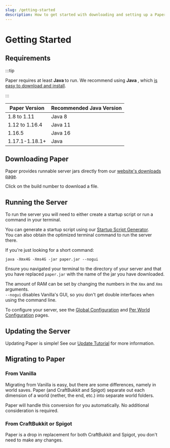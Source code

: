 ```yaml
---
slug: /getting-started
description: How to get started with downloading and setting up a Paper server.
---
```


# Getting Started

## Requirements

:::tip

Paper requires at least **Java <Property name="PAPER_JAVA_MIN" />** to run. We recommend using
**Java <Property name="PAPER_JAVA_RECOMMENDED" />**, which [is easy to download and install](/misc/java-install).

:::

| Paper Version  | Recommended Java Version                        |
|----------------|-------------------------------------------------|
| 1.8 to 1.11    | Java 8                                          |
| 1.12 to 1.16.4 | Java 11                                         |
| 1.16.5         | Java 16                                         |
| 1.17.1-1.18.1+ | Java <Property name="PAPER_JAVA_RECOMMENDED" /> |

## Downloading Paper

Paper provides runnable server jars directly from our
[website's downloads page](https://papermc.io/downloads).

Click on the build number to download a file.

## Running the Server

To run the server you will need to either create a startup script
or run a command in your terminal.

You can generate a startup script using our [Startup Script Generator](/misc/tools/start-script-gen).  
You can also obtain the optimized terminal command to run the server there.

If you're just looking for a short command:
```
java -Xmx4G -Xms4G -jar paper.jar --nogui
```
Ensure you navigated your terminal to the directory of your server
and that you have replaced `paper.jar` with the name of the jar you have downloaded.

The amount of RAM can be set by changing the numbers in the `Xmx` and `Xms` arguments.  
`--nogui` disables Vanilla's GUI, so you don't get double interfaces when using the command line.

To configure your server, see the [Global Configuration](../reference/configuration/global-configuration.mdx) and
[Per World Configuration](../reference/configuration/world-configuration.mdx) pages.

## Updating the Server

Updating Paper is simple! See our [Update Tutorial](../how-to/update.md) for more information.

## Migrating to Paper

### From Vanilla

Migrating from Vanilla is easy, but there are some differences, namely in world saves. Paper (and
CraftBukkit and Spigot) separate out each dimension of a world (nether, the end, etc.) into separate
world folders.

Paper will handle this conversion for you automatically. No additional consideration is required.

### From CraftBukkit or Spigot

Paper is a drop in replacement for both CraftBukkit and Spigot, you don't need to make any changes.
